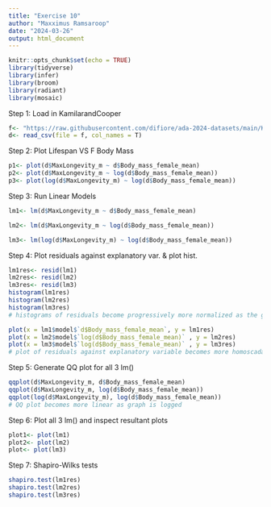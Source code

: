 ```yaml
---
title: "Exercise 10"
author: "Maxximus Ramsaroop"
date: "2024-03-26"
output: html_document
---
```


```r
knitr::opts_chunk$set(echo = TRUE)
library(tidyverse)
library(infer)
library(broom)
library(radiant)
library(mosaic)
```

Step 1: Load in KamilarandCooper
```r
f<- "https://raw.githubusercontent.com/difiore/ada-2024-datasets/main/KamilarAndCooperData.csv"
d<- read_csv(file = f, col_names = T)
```

Step 2: Plot Lifespan VS F Body Mass
```r
p1<- plot(d$MaxLongevity_m ~ d$Body_mass_female_mean)
p2<- plot(d$MaxLongevity_m ~ log(d$Body_mass_female_mean))
p3<- plot(log(d$MaxLongevity_m) ~ log(d$Body_mass_female_mean))
```

Step 3: Run Linear Models
```r
lm1<- lm(d$MaxLongevity_m ~ d$Body_mass_female_mean)

lm2<- lm(d$MaxLongevity_m ~ log(d$Body_mass_female_mean))

lm3<- lm(log(d$MaxLongevity_m) ~ log(d$Body_mass_female_mean))
```

Step 4: Plot residuals against explanatory var. & plot hist.
```r
lm1res<- resid(lm1)
lm2res<- resid(lm2)
lm3res<- resid(lm3)
histogram(lm1res)
histogram(lm2res)
histogram(lm3res)
# histograms of residuals become progressively more normalized as the graph becomes more logged because the graph becomes more linear.

plot(x = lm1$model$`d$Body_mass_female_mean`, y = lm1res)
plot(x = lm2$model$`log(d$Body_mass_female_mean)` , y = lm2res)
plot(x = lm3$model$`log(d$Body_mass_female_mean)` , y = lm3res)
# plot of residuals against explanatory variable becomes more homoscadastic
```

Step 5: Generate QQ plot for all 3 lm()
```r
qqplot(d$MaxLongevity_m, d$Body_mass_female_mean)
qqplot(d$MaxLongevity_m, log(d$Body_mass_female_mean))
qqplot(log(d$MaxLongevity_m), log(d$Body_mass_female_mean))
# QQ plot becomes more linear as graph is logged 
```

Step 6: Plot all 3 lm() and inspect resultant plots
```r
plot1<- plot(lm1)
plot2<- plot(lm2)
plot<- plot(lm3)
```

Step 7: Shapiro-Wilks tests
```r
shapiro.test(lm1res)
shapiro.test(lm2res)
shapiro.test(lm3res)
```

